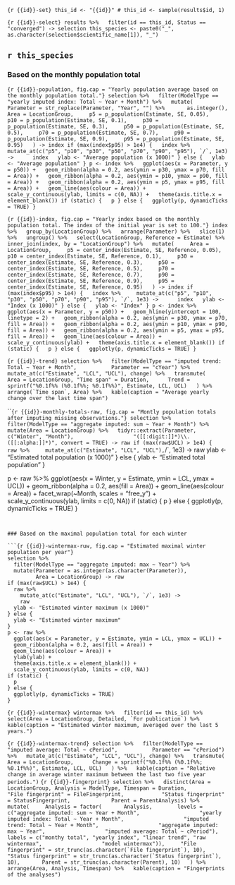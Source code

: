 ```{r {{id}}-set}
this_id <- "{{id}}"
# this_id <- sample(results$id, 1)
```

```{r {{id}}-select}
results %>%
  filter(id == this_id, Status == "converged") -> selection
this_species <- paste0("_", as.character(selection$scientific_name[1]), "_")
```

## `r this_species`

### Based on the monthly population total

```{r {{id}}-population, fig.cap = "Yearly population average based on the monthly population total."}
selection %>%
  filter(ModelType == "yearly imputed index: Total ~ Year + Month") %>%
  mutate(
    Parameter = str_replace(Parameter, "Year", "") %>%
      as.integer(),
    Area = LocationGroup,
    p5 = p_population(Estimate, SE, 0.05),
    p10 = p_population(Estimate, SE, 0.1),
    p30 = p_population(Estimate, SE, 0.3),
    p50 = p_population(Estimate, SE, 0.5),
    p70 = p_population(Estimate, SE, 0.7),
    p90 = p_population(Estimate, SE, 0.9),
    p95 = p_population(Estimate, SE, 0.95)
  ) -> index
if (max(index$p95) > 1e4) {
  index %>%
    mutate_at(c("p5", "p10", "p30", "p50", "p70", "p90", "p95"), `/`, 1e3) -> 
    index
  ylab <- "Average population (x 1000)"
} else {
  ylab <- "Average population"
}
p <- index %>%
  ggplot(aes(x = Parameter, y = p50)) +
  geom_ribbon(alpha = 0.2, aes(ymin = p30, ymax = p70, fill = Area)) +
  geom_ribbon(alpha = 0.2, aes(ymin = p10, ymax = p90, fill = Area)) +
  geom_ribbon(alpha = 0.2, aes(ymin = p5, ymax = p95, fill = Area)) +
  geom_line(aes(colour = Area)) +
  scale_y_continuous(ylab, limits = c(0, NA)) +
  theme(axis.title.x = element_blank())
if (static) {
  p
} else {
  ggplotly(p, dynamicTicks = TRUE)
}
```


```{r {{id}}-index, fig.cap = "Yearly index based on the monthly population total. The index of the initial year is set to 100."}
index %>%
  group_by(LocationGroup) %>%
  arrange(Parameter) %>%
  slice(1) %>%
  ungroup() %>%
  select(LocationGroup, Reference = Estimate) %>%
  inner_join(index, by = "LocationGroup") %>%
  mutate(
    Area = LocationGroup,
    p5 = center_index(Estimate, SE, Reference, 0.05),
    p10 = center_index(Estimate, SE, Reference, 0.1),
    p30 = center_index(Estimate, SE, Reference, 0.3),
    p50 = center_index(Estimate, SE, Reference, 0.5),
    p70 = center_index(Estimate, SE, Reference, 0.7),
    p90 = center_index(Estimate, SE, Reference, 0.9),
    p95 = center_index(Estimate, SE, Reference, 0.95)
  ) -> index
if (max(index$p95) > 1e4) {
  index %>%
    mutate_at(c("p5", "p10", "p30", "p50", "p70", "p90", "p95"), `/`, 1e3) -> 
    index
  ylab <- "Index (x 1000)"
} else {
  ylab <- "Index"
}
p <- index %>%
  ggplot(aes(x = Parameter, y = p50)) +
  geom_hline(yintercept = 100, linetype = 2) +
  geom_ribbon(alpha = 0.2, aes(ymin = p30, ymax = p70, fill = Area)) +
  geom_ribbon(alpha = 0.2, aes(ymin = p10, ymax = p90, fill = Area)) +
  geom_ribbon(alpha = 0.2, aes(ymin = p5, ymax = p95, fill = Area)) +
  geom_line(aes(colour = Area)) +
  scale_y_continuous(ylab) +
  theme(axis.title.x = element_blank())
if (static) {
  p
} else {
  ggplotly(p, dynamicTicks = TRUE)
}
```

```{r {{id}}-trend}
selection %>%
  filter(ModelType == "imputed trend: Total ~ Year + Month", 
         Parameter == "cYear") %>%
  mutate_at(c("Estimate", "LCL", "UCL"), change) %>%
  transmute(
    Area = LocationGroup, "Time span" = Duration, 
    Trend = sprintf("%0.1f%% (%0.1f%%; %0.1f%%)", Estimate, LCL, UCL)
  ) %>%
  arrange(`Time span`, Area) %>%
  kable(caption = "Average yearly change over the last time span")
```

```{r {{id}}-monthly-totals-raw, fig.cap = "Montly population totals after imputing missing observations."}
selection %>%
  filter(ModelType == "aggregate imputed: sum ~ Year + Month") %>%
  mutate(Area = LocationGroup) %>%
  tidyr::extract(Parameter, c("Winter", "Month"), 
                 "([[:digit:]]*)\\.([[:alpha:]]*)", convert = TRUE) -> raw
if (max(raw$UCL) > 1e4) {
  raw %>%
    mutate_at(c("Estimate", "LCL", "UCL"), `/`, 1e3) -> 
    raw
  ylab <- "Estimated total population (x 1000)"
} else {
  ylab <- "Estimated total population"
}

p <- raw %>%
  ggplot(aes(x = Winter, y = Estimate, ymin = LCL, ymax = UCL)) +
  geom_ribbon(alpha = 0.2, aes(fill = Area)) +
  geom_line(aes(colour = Area)) +
  facet_wrap(~Month, scales = "free_y") +
  scale_y_continuous(ylab, limits = c(0, NA))
if (static) {
  p
} else {
  ggplotly(p, dynamicTicks = TRUE)
}
```


### Based on the maximal population total for each winter

```{r {{id}}-wintermax-ruw, fig.cap = "Estimated maximal winter population per year"}
selection %>%
  filter(ModelType == "aggregate imputed: max ~ Year") %>%
  mutate(Parameter = as.integer(as.character(Parameter)),
         Area = LocationGroup) -> raw
if (max(raw$UCL) > 1e4) {
  raw %>%
    mutate_at(c("Estimate", "LCL", "UCL"), `/`, 1e3) -> 
    raw
  ylab <- "Estimated winter maximum (x 1000)"
} else {
  ylab <- "Estimated winter maximum"
}
p <- raw %>%
  ggplot(aes(x = Parameter, y = Estimate, ymin = LCL, ymax = UCL)) +
  geom_ribbon(alpha = 0.2, aes(fill = Area)) +
  geom_line(aes(colour = Area)) +
  ylab(ylab) + 
  theme(axis.title.x = element_blank()) +
  scale_y_continuous(ylab, limits = c(0, NA))
if (static) {
  p
} else {
  ggplotly(p, dynamicTicks = TRUE)
}
```


```{r {{id}}-wintermax}
wintermax %>%
  filter(id == this_id) %>%
  select(Area = LocationGroup, Detailed, `For publication`) %>%
  kable(caption = "Estimated winter maximum, averaged over the last 5 years.")
```

```{r {{id}}-wintermax-trend}
selection %>%
  filter(ModelType == "imputed average: Total ~ cPeriod", 
         Parameter == "cPeriod") %>%
  mutate_at(c("Estimate", "LCL", "UCL"), change) %>%
  transmute(
    Area = LocationGroup, 
    Change = sprintf("%0.1f%% (%0.1f%%; %0.1f%%)", Estimate, LCL, UCL)
  ) %>%
  kable(caption = "Relative change in average winter maximum between the last two five year periods.")
```
```{r {{id}}-fingerprint}
selection %>%
  distinct(Area = LocationGroup, Analysis = ModelType, Timespan = Duration,
           "File fingerprint" = FileFingerprint,
           "Status fingerprint" = StatusFingerprint, 
           Parent = ParentAnalysis) %>%
  mutate(
    Analysis = factor(
      Analysis, 
      levels = c("aggregate imputed: sum ~ Year + Month", 
                 "yearly imputed index: Total ~ Year + Month", 
                 "imputed trend: Total ~ Year + Month", 
                 "aggregate imputed: max ~ Year", 
                 "imputed average: Total ~ cPeriod"), 
      labels = c("monthy total", "yearly index", "linear trend", "raw wintermax", 
                 "model wintermax")),
    "File fingerprint" = str_trunc(as.character(`File fingerprint`), 10),
    "Status fingerprint" = str_trunc(as.character(`Status fingerprint`), 10), 
     Parent = str_trunc(as.character(Parent), 10)
  ) %>%
  arrange(Area, Analysis, Timespan) %>%
  kable(caption = "Fingerprints of the analyses")
```

